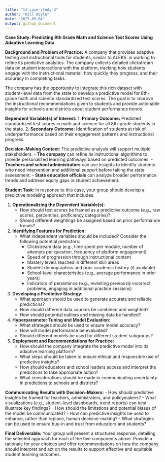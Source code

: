 ```yaml
---
title: "13-case-study-3"
author: "Will Doyle"
date: "2025-03-04"
output: github_document
---
```

**Case Study: Predicting 8th Grade Math and Science Test Scores Using Adaptive Learning Data**

**Background and Problem of Practice:**
A company that provides adaptive testing and instructional tools for students, similar to ALEKS, is working to refine its predictive analytics. The company collects detailed clickstream data on student interactions with the platform, tracking how students engage with the instructional material, how quickly they progress, and their accuracy in completing tasks. 

The company has the opportunity to integrate this rich dataset with student-level data from the state to develop a predictive model for 8th-grade math and science standardized test scores. The goal is to improve the instructional recommendations given to students and provide actionable insights for schools and districts about student performance trends.

**Dependent Variable(s) of Interest:**
1. **Primary Outcome:** Predicted standardized test scores in math and science for all 8th-grade students in the state.
2. **Secondary Outcome:** Identification of students at risk of underperformance based on their engagement patterns and instructional progress.

**Decision-Making Context:**
The predictive analysis will support multiple stakeholders:
- **The company** can refine its instructional algorithms to provide personalized learning pathways based on predicted outcomes.
- **Teachers and school administrators** can use insights to identify students who need intervention and additional support before taking the state assessment.
- **State education officials** can analyze broader performance trends and address equity gaps in student achievement.

**Student Task:**
In response to this case, your group should develop a predictive modeling approach that includes:

1. **Operationalizing the Dependent Variable(s):**
   - How should test scores be framed as a predictive outcome (e.g., raw scores, percentiles, proficiency categories)?
   - Should different weightings be assigned based on prior performance trends?

2. **Identifying Features for Prediction:**
   - What independent variables should be included? Consider the following potential predictors:
     - Clickstream data (e.g., time spent per module, number of attempts per question, frequency of platform engagement)
     - Speed of progression through instructional content
     - Mastery levels reached in different skill areas
     - Student demographics and prior academic history (if available)
     - School-level characteristics (e.g., average performance in prior years)
     - Indicators of persistence (e.g., revisiting previously incorrect problems, engaging in additional practice sessions)

3. **Developing a Predictive Strategy:**
   - What approach should be used to generate accurate and reliable predictions?
   - How should different data sources be combined and weighted?
   - How should potential outliers and missing data be handled?

4. **Hyperparameter Tuning and Model Evaluation:**
   - What strategies should be used to ensure model accuracy?
   - How will model performance be evaluated?
   - Should different models be used for different student subgroups?

5. **Deployment and Recommendations for Practice:**
   - How should the company integrate the predictive model into its adaptive learning platform?
   - What steps should be taken to ensure ethical and responsible use of predictive insights?
   - How should educators and school leaders access and interpret the predictions to take appropriate action?
   - What considerations should be made in communicating uncertainty in predictions to schools and districts?

**Communicating Results with Decision-Makers:**
- How should predictive insights be framed for teachers, administrators, and policymakers?
- What visualizations (e.g., student-level dashboards, trend reports) can best illustrate key findings?
- How should the limitations and potential biases of the model be communicated?
- How can predictive insights be used to enhance, rather than replace, human decision-making?
- What strategies can be used to ensure buy-in and trust from educators and students?

**Final Deliverable:**
Your group will present a structured response, detailing the selected approach for each of the five components above. Provide a rationale for your choices and offer recommendations on how the company should interpret and act on the results to support effective and equitable student learning outcomes.